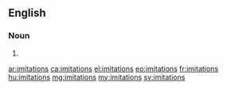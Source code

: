==English==

===Noun===
{{head|en|plural}}

# {{plural of|imitation|lang=en}}

[[ar:imitations]]
[[ca:imitations]]
[[el:imitations]]
[[eo:imitations]]
[[fr:imitations]]
[[hu:imitations]]
[[mg:imitations]]
[[my:imitations]]
[[sv:imitations]]